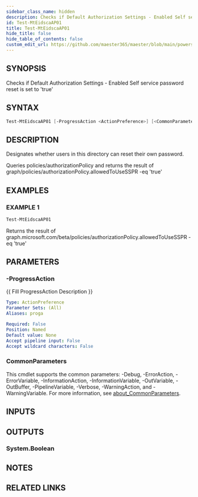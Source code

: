 ```yaml
---
sidebar_class_name: hidden
description: Checks if Default Authorization Settings - Enabled Self service password reset is set to 'true'
id: Test-MtEidscaAP01
title: Test-MtEidscaAP01
hide_title: false
hide_table_of_contents: false
custom_edit_url: https://github.com/maester365/maester/blob/main/powershell/public/Test-MtEidscaAP01.ps1
---
```


## SYNOPSIS

Checks if Default Authorization Settings - Enabled Self service password reset is set to 'true'

## SYNTAX

```powershell
Test-MtEidscaAP01 [-ProgressAction <ActionPreference>] [<CommonParameters>]
```

## DESCRIPTION

Designates whether users in this directory can reset their own password.

Queries policies/authorizationPolicy
and returns the result of
 graph/policies/authorizationPolicy.allowedToUseSSPR -eq 'true'

## EXAMPLES

### EXAMPLE 1

```powershell
Test-MtEidscaAP01
```

Returns the result of graph.microsoft.com/beta/policies/authorizationPolicy.allowedToUseSSPR -eq 'true'

## PARAMETERS

### -ProgressAction

\{\{ Fill ProgressAction Description \}\}

```yaml
Type: ActionPreference
Parameter Sets: (All)
Aliases: proga

Required: False
Position: Named
Default value: None
Accept pipeline input: False
Accept wildcard characters: False
```

### CommonParameters

This cmdlet supports the common parameters: -Debug, -ErrorAction, -ErrorVariable, -InformationAction, -InformationVariable, -OutVariable, -OutBuffer, -PipelineVariable, -Verbose, -WarningAction, and -WarningVariable. For more information, see [about_CommonParameters](http://go.microsoft.com/fwlink/?LinkID=113216).

## INPUTS

## OUTPUTS

### System.Boolean

## NOTES

## RELATED LINKS
